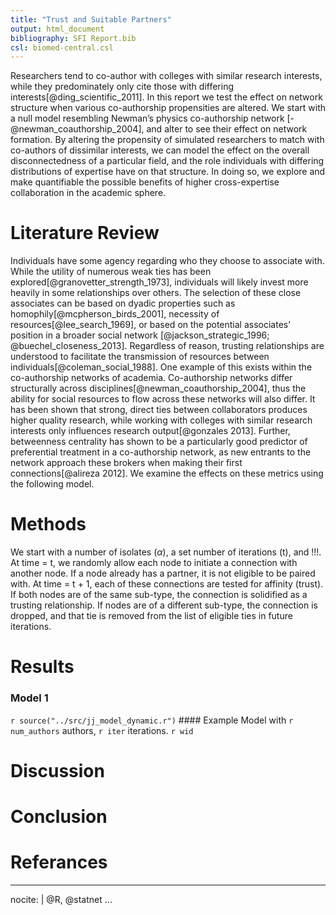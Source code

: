 ```yaml
---
title: "Trust and Suitable Partners"
output: html_document
bibliography: SFI Report.bib
csl: biomed-central.csl
---
```


  Researchers tend to co-author with colleges with similar research interests, while they predominately only cite those with differing interests[@ding_scientific_2011]. In this report we test the effect on network structure when various co-authorship propensities are altered. We start with a null model resembling Newman's physics co-authorship network [-@newman_coauthorship_2004], and alter <NAMES OF PARAMETERS> to see their effect on network formation.
  By altering the propensity of simulated researchers to match with co-authors of dissimilar interests, we can model the effect on the overall disconnectedness of a particular field, and the role individuals with differing distributions of expertise have on that structure. In doing so, we explore and make quantifiable the possible benefits of higher cross-expertise collaboration in the academic sphere.
  

# Literature Review

  Individuals have some agency regarding who they choose to associate with. While the utility of numerous weak ties has been explored[@granovetter_strength_1973], individuals will likely invest more heavily in some relationships over others. The selection of these close associates can be based on dyadic properties such as homophily[@mcpherson_birds_2001], necessity of resources[@lee_search_1969], or based on the potential associates' position in a broader social network [@jackson_strategic_1996; @buechel_closeness_2013]. Regardless of reason, trusting relationships are understood to facilitate the transmission of resources between individuals[@coleman_social_1988].
  One example of this exists within the co-authorship networks of academia. Co-authorship networks differ structurally across disciplines[@newman_coauthorship_2004], thus the ability for social resources to flow across these networks will also differ. It has been shown that strong, direct ties between collaborators produces higher quality research, while working with colleges with similar research interests only influences research output[@gonzales 2013]. Further, betweenness centrality has shown to be a particularly good predictor of preferential treatment in a co-authorship network, as new entrants to the network approach these brokers when making their first connections[@alireza 2012]. We examine the effects on these metrics using the following model.

# Methods

  We start with a number of isolates ($\alpha$), a set number of iterations (t), and !!!. At time = t, we randomly allow each node to initiate a connection with another node. If a node already has a partner, it is not eligible to be paired with. At time = t + 1, each of these connections are tested for affinity (trust). If both nodes are of the same sub-type, the connection is solidified as a trusting relationship. If nodes are of a different sub-type, the connection is dropped, and that tie is removed from the list of eligible ties in future iterations.

# Results
### Model 1
`r source("../src/jj_model_dynamic.r")`
#### Example Model with `r num_authors` authors, `r iter` iterations.
`r wid`

# Discussion

# Conclusion

# Referances

---
nocite: | 
  @R, @statnet
...

